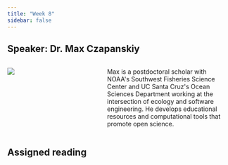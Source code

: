 ```yaml
---
title: "Week 8"
sidebar: false
---
```


## Speaker: Dr. Max Czapanskiy

::: columns
::: {.column width="35%"}
![](/img/max_headshot.jpeg)
:::

::: {.column width="5%"}
:::

::: {.column width="60%"}
Max is a postdoctoral scholar with NOAA\'s Southwest Fisheries Science Center and UC Santa Cruz\'s Ocean Sciences Department working at the intersection of ecology and software engineering. He develops educational resources and computational tools that promote open science.
:::
:::

## Assigned reading
